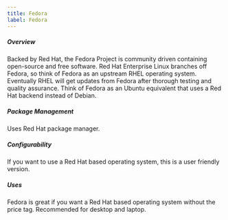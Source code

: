 ```yaml
---
title: Fedora
label: Fedora
---
```


##### Overview

Backed by Red Hat, the Fedora Project is community driven containing open-source and free software. Red Hat Enterprise
Linux branches off Fedora, so think of Fedora as an upstream RHEL operating system. Eventually RHEL will get updates
from Fedora after thorough testing and quality assurance. Think of Fedora as an Ubuntu equivalent that uses a Red Hat
backend instead of Debian.

##### Package Management

Uses Red Hat package manager.

##### Configurability

If you want to use a Red Hat based operating system, this is a user friendly version.

##### Uses

Fedora is great if you want a Red Hat based operating system without the price tag. Recommended for desktop and
laptop.
